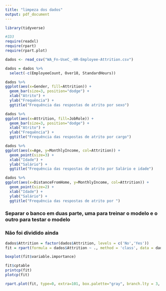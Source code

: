 ```yaml
---
title: "limpeza dos dados"
output: pdf_document
---
```


```r
library(tidyverse)

#ID3
require(readxl)
require(rpart)
require(rpart.plot)
```

```r
dados <- read_csv("WA_Fn-UseC_-HR-Employee-Attrition.csv")
```

```r
dados = dados %>%
  select(-c(EmployeeCount, Over18, StandardHours))

```

```r
dados %>%
ggplot(aes(x=Gender, fill=Attrition)) +
  geom_bar(size=3, position="dodge") +
  xlab("Atrito") +                             
  ylab("Frequência") +                                  
  ggtitle("Frequência das respostas de atrito por sexo")
```

```r
dados %>%
ggplot(aes(x=Attrition, fill=JobRole)) +
  geom_bar(size=3, position="dodge") +
  xlab("Atrito") +                             
  ylab("Frequência") +                                  
  ggtitle("Frequência das respostas de atrito por cargo")
```

```r
dados %>%
ggplot(aes(x=Age, y=MonthlyIncome, col=Attrition)) +
  geom_point(size=3) +
  xlab("Idade") +                             
  ylab("Salário") +                                  
  ggtitle("Frequência das respostas de atrito por Salário e idade")
```

```r
dados %>%
ggplot(aes(x=DistanceFromHome, y=MonthlyIncome, col=Attrition)) +
  geom_point(size=2) +
  xlab("Idade") +                             
  ylab("Salário") +                                  
  ggtitle("Frequência das respostas de atrito por ")
```


### Separar o banco em duas parte, uma para treinar o modelo e o outro para testar o modelo
### Não foi dividido ainda

```r
dados$Attrition = factor(dados$Attrition, levels = c('No','Yes'))
fit = rpart(formula = dados$Attrition ~ ., method = 'class', data = dados, parms = list(split = 'gini'), cp = 0.0002) #, control = repart.control(minsplit = 1, minbucket = 1, maxdepth = 25)

boxplot(fit$variable.importance)

fit$cptable
printcp(fit)
plotcp(fit)

```

```r
rpart.plot(fit, type=0, extra=101, box.palette="gray", branch.lty = 3, shadow.col = "green", nn=TRUE, cex=1)
```

